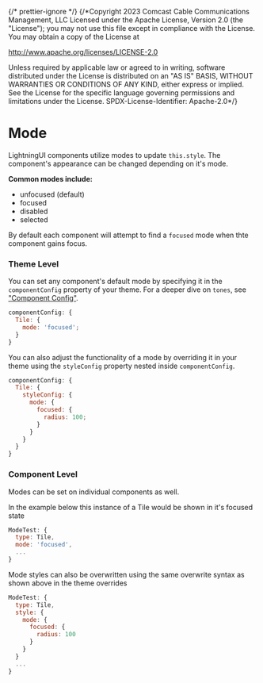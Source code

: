 ﻿{/* prettier-ignore */}
{/*Copyright 2023 Comcast Cable Communications Management, LLC
Licensed under the Apache License, Version 2.0 (the "License");
you may not use this file except in compliance with the License.
You may obtain a copy of the License at

http://www.apache.org/licenses/LICENSE-2.0

Unless required by applicable law or agreed to in writing, software
distributed under the License is distributed on an "AS IS" BASIS,
WITHOUT WARRANTIES OR CONDITIONS OF ANY KIND, either express or implied.
See the License for the specific language governing permissions and
limitations under the License.
SPDX-License-Identifier: Apache-2.0\*/}


<Meta title="Documentation / Theming / Modes" />

# Mode

LightningUI components utilize modes to update `this.style`. The component's appearance can be changed depending on it's mode.

**Common modes include:**

- unfocused (default)
- focused
- disabled
- selected

By default each component will attempt to find a `focused` mode when thte component gains focus.

### Theme Level

You can set any component's default mode by specifying it in the `componentConfig` property of your theme. For a deeper dive on `tones`, see ["Component Config"](../?path=/docs/docs-theming-component-config--page).

```js
componentConfig: {
  Tile: {
    mode: 'focused';
  }
}
```

You can also adjust the functionality of a mode by overriding it in your theme using the `styleConfig` property nested inside `componentConfig`.

```js
componentConfig: {
  Tile: {
    styleConfig: {
      mode: {
        focused: {
          radius: 100;
        }
      }
    }
  }
}
```

### Component Level

Modes can be set on individual components as well.

In the example below this instance of a Tile would be shown in it's focused state

```js
ModeTest: {
  type: Tile,
  mode: 'focused',
  ...
}
```

Mode styles can also be overwritten using the same overwrite syntax as shown above in the theme overrides

```js
ModeTest: {
  type: Tile,
  style: {
    mode: {
      focused: {
        radius: 100
      }
    }
  }
  ...
}
```
